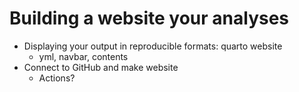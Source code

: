 # Building a website your analyses {#build-website}

-   Displaying your output in reproducible formats: quarto website
    -   yml, navbar, contents
-   Connect to GitHub and make website
    -   Actions?
